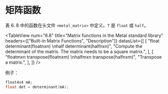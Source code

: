 # 矩阵函数

<ToBePolishedAfterTranslation />

<OriginalPDF title="6.6 Matrix Functions" />

表 6. 8 中的函数在头文件 `<metal_matrix>` 中定义。`T` 是 `float` 或 `half`。

<TableView
  num="6.8"
  title="Matrix functions in the Metal standard library"
  headers={["Built-in Matrix Functions", "Description"]}
  datasList={[
    [
      "float determinant(floatnxn) \nhalf determinant(halfnxn)",
      "Compute the determinant of the matrix. The matrix needs to be a square matrix.",
    ],
    [
      "floatmxn transpose(floatnxm) \nhalfmxn transpose(halfnxm)",
      "Transpose a matrix.",
    ],
  ]}
/>

例子：

```c
float4x4 mA;
float det = determinant(mA);
```
